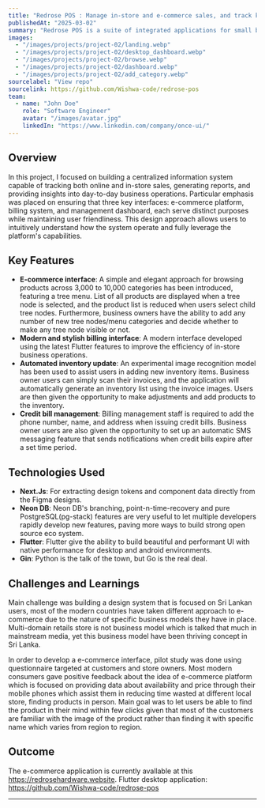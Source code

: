 ```yaml
---
title: "Redrose POS : Manage in-store and e-commerce sales, and track key performance indicators with ease through a simple interface"
publishedAt: "2025-03-02"
summary: "Redrose POS is a suite of integrated applications for small businesses to manage in-store and e-commerce sales, inventory, and customer interactions. Redrose POS aims to provide a simple and intuitive experience for users without prior computer literacy, enabling them to leverage technology to grow their businesses with a locally affordable investment."
images:
  - "/images/projects/project-02/landing.webp"
  - "/images/projects/project-02/desktop_dashboard.webp"
  - "/images/projects/project-02/browse.webp"
  - "/images/projects/project-02/dashboard.webp"
  - "/images/projects/project-02/add_category.webp"
sourcelabel: "View repo"
sourcelink: https://github.com/Wishwa-code/redrose-pos
team:
  - name: "John Doe"
    role: "Software Engineer"
    avatar: "/images/avatar.jpg"
    linkedIn: "https://www.linkedin.com/company/once-ui/"
---
```


## Overview

In this project, I focused on building a centralized information system capable of tracking both online and in-store sales, generating reports, and providing insights into day-to-day business operations. Particular emphasis was placed on ensuring that three key interfaces: e-commerce platform, billing system, and management dashboard, each serve distinct purposes while maintaining user friendliness. This design approach allows users to intuitively understand how the system operate and fully leverage the platform's capabilities.

## Key Features

- **E-commerce interface**:  A simple and elegant approach for browsing products across 3,000 to 10,000 categories has been introduced, featuring a tree menu. List of all products are displayed when a tree node is selected, and the product list is reduced when users select child tree nodes. Furthermore, business owners have the ability to add any number of new tree nodes/menu categories and decide whether to make any tree node visible or not.
- **Modern and stylish billing interface**: A modern interface developed using the latest Flutter features to improve the efficiency of in-store business operations.
- **Automated inventory update**: An experimental image recognition model has been used to assist users in adding new inventory items. Business owner users can simply scan their invoices, and the application will automatically generate an inventory list using the invoice images. Users are then given the opportunity to make adjustments and add products to the inventory.
- **Credit bill management**: Billing management staff is required to add the phone number, name, and address when issuing credit bills. Business owner users are also given the opportunity to set up an automatic SMS messaging feature that sends notifications when credit bills expire after a set time period.

## Technologies Used

- **Next.Js**: For extracting design tokens and component data directly from the Figma designs.
- **Neon DB**: Neon DB's branching, point-n-time-recovery and pure PostgreSQL(pg-stack) features are very useful to let multiple developers rapidly develop new features, paving more ways to build strong open source eco system.
- **Flutter**: Flutter give the ability to build beautiful and performant UI with native performance for desktop and android environments.
- **Gin**: Python is the talk of the town, but Go is the real deal.

## Challenges and Learnings

Main challenge was building a design system that is focused on Sri Lankan users, most of the modern countries have taken different approach to e-commerce due to the nature of specific business models they have in place. Multi-domain retails store is not business model which is talked that much in mainstream media, yet this business model have been thriving concept in Sri Lanka. 

In order to develop a e-commerce interface, pilot study was done using questionnaire targeted at customers and store owners. Most modern consumers gave positive feedback about the idea of e-commerce platform which is focused on providing data about availability  and price through their mobile phones which assist them in reducing time wasted at different local store, finding products in person. Main goal was to let users be able to find the product in their mind within few clicks given that most of the customers are familiar with the image of the product rather than finding it with specific name which varies from region to region.

## Outcome

The e-commerce application is currently avallable at this https://redrosehardware.website. Flutter desktop application: https://github.com/Wishwa-code/redrose-pos

---